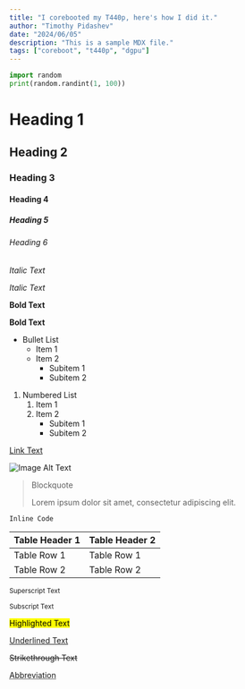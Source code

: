 ```yaml
---
title: "I corebooted my T440p, here's how I did it."
author: "Timothy Pidashev"
date: "2024/06/05"
description: "This is a sample MDX file."
tags: ["coreboot", "t440p", "dgpu"]
---
```



```python
import random
print(random.randint(1, 100))
```

# Heading 1

## Heading 2

### Heading 3

#### Heading 4

##### Heading 5

###### Heading 6

*Italic Text*

_Italic Text_

**Bold Text**

__Bold Text__

* Bullet List
  * Item 1
  * Item 2
    * Subitem 1
    * Subitem 2

1. Numbered List
   1. Item 1
   2. Item 2
      - Subitem 1
      - Subitem 2

[Link Text](https://example.com)

![Image Alt Text](https://example.com/image.jpg)

> Blockquote
>
> Lorem ipsum dolor sit amet, consectetur adipiscing elit.

`Inline Code`

| Table Header 1 | Table Header 2 |
|----------------|----------------|
| Table Row 1    | Table Row 1    |
| Table Row 2    | Table Row 2    |

<sup>Superscript Text</sup>

<sub>Subscript Text</sub>

<mark>Highlighted Text</mark>

<ins>Underlined Text</ins>

<del>Strikethrough Text</del>

<abbr title="Abbreviation">Abbreviation</abbr>
